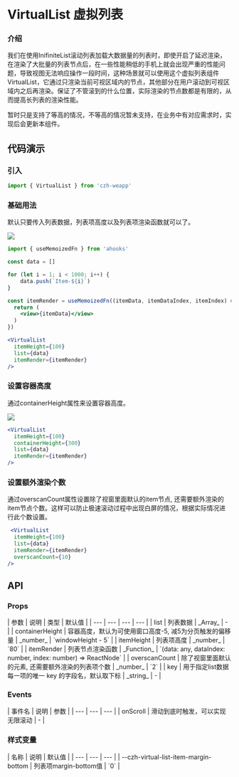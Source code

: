 
# VirtualList 虚拟列表

### 介绍

我们在使用InifiniteList滚动列表加载大数据量的列表时，即使开启了延迟渲染，在渲染了大批量的列表节点后，在一些性能稍低的手机上就会出现严重的性能问题，导致视图无法响应操作一段时间，这种场景就可以使用这个虚拟列表组件 VirtualList，它通过只渲染当前可视区域内的节点，其他部分在用户滚动到可视区域内之后再渲染。保证了不管滚到的什么位置，实际渲染的节点数都是有限的，从而提高长列表的渲染性能。

暂时只是支持了等高的情况，不等高的情况暂未支持，在业务中有对应需求时，实现后会更新本组件。

## 代码演示

### 引入

```jsx
import { VirtualList } from 'czh-weapp'
```

### 基础用法

默认只要传入列表数据，列表项高度以及列表项渲染函数就可以了。

<Image src="/imgs/virtual-list/basic.jpg" />

```jsx
import { useMemoizedFn } from 'ahooks'

const data = []

for (let i = 1; i < 1000; i++) {
	data.push(`Item-${i}`)
}

const itemRender = useMemoizedFn((itemData, itemDataIndex, itemIndex) => {
  return (
    <view>{itemData}</view>
  )
})

<VirtualList
  itemHeight={100}
  list={data}
  itemRender={itemRender}
/>
```

### 设置容器高度

通过containerHeight属性来设置容器高度。

<Image src="/imgs/virtual-list/container-height.jpg" />

```jsx
<VirtualList
  itemHeight={100}
  containerHeight={300}
  list={data}
  itemRender={itemRender}
/>
```

### 设置额外渲染个数

通过overscanCount属性设置除了视窗里面默认的item节点, 还需要额外渲染的item节点个数。这样可以防止极速滚动过程中出现白屏的情况，根据实际情况进行此个数设置。

```jsx
 <VirtualList
  itemHeight={100}
  list={data}
  itemRender={itemRender}
  overscanCount={10}
/>
```

## API

### Props

<div class="table-container">
| 参数 | 说明 | 类型 | 默认值 |
| --- | --- | --- | --- |
| list | 列表数据 | _Array_ | - |
| containerHeight | 容器高度，默认为可使用窗口高度-5, 减5为分页触发的偏移量 | _number_ | `windowHeight - 5` |
| itemHeight | 列表项高度		| _number_ | `80` |
| itemRender | 列表节点渲染函数 | _Function_ | `(data: any, dataIndex: number, index: number) => ReactNode` |
| overscanCount | 除了视窗里面默认的元素, 还需要额外渲染的列表项个数	| _number_ | `2` |
| key | 用于指定list数据每一项的唯一 key 的字段名，默认取下标	| _string_ | - |
</div>

### Events

<div class="table-container">
| 事件名 | 说明 | 参数  |
| --- | --- | --- |
| onScroll | 滑动到底时触发，可以实现无限滚动	 | - |
</div>

### 样式变量

<div class="table-container">
| 名称 | 说明 | 默认值 | 
| --- | --- | --- |
| --czh-virtual-list-item-margin-bottom | 列表项margin-bottom值 | `0` |
</div>

